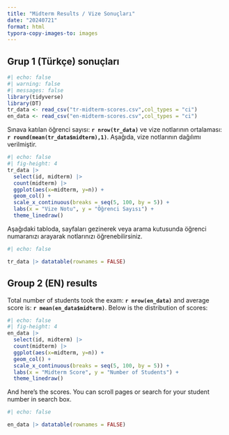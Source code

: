 ```yaml
---
title: "Midterm Results / Vize Sonuçları"
date: "20240721"
format: html
typora-copy-images-to: images
---
```



## Grup 1 (Türkçe) sonuçları

```r
#| echo: false
#| warning: false
#| messages: false
library(tidyverse)
library(DT)
tr_data <- read_csv("tr-midterm-scores.csv",col_types = "ci")
en_data <- read_csv("en-midterm-scores.csv",col_types = "ci")
```

Sınava katılan öğrenci sayısı: **`r nrow(tr_data)`** ve vize notlarının ortalaması: **`r round(mean(tr_data$midterm),1)`**. Aşağıda, vize notlarının dağılımı verilmiştir.

```r
#| echo: false
#| fig-height: 4
tr_data |>
  select(id, midterm) |>
  count(midterm) |>
  ggplot(aes(x=midterm, y=n)) +
  geom_col() +
  scale_x_continuous(breaks = seq(5, 100, by = 5)) +
  labs(x = "Vize Notu", y = "Öğrenci Sayısı") +
  theme_linedraw()
```
Aşağıdaki tabloda, sayfaları gezinerek veya arama kutusunda öğrenci numaranızı arayarak notlarınızı öğrenebilirsiniz.



```r
#| echo: false

tr_data |> datatable(rownames = FALSE)
```

## Group 2 (EN) results

Total number of students took the exam: **`r nrow(en_data)`** and average score is: **`r mean(en_data$midterm)`**. Below is the distribution of scores:

```r
#| echo: false
#| fig-height: 4
en_data |>
  select(id, midterm) |> 
  count(midterm) |> 
  ggplot(aes(x=midterm, y=n)) + 
  geom_col() + 
  scale_x_continuous(breaks = seq(5, 100, by = 5)) +  
  labs(x = "Midterm Score", y = "Number of Students") + 
  theme_linedraw() 
```

And here's the scores. You can scroll pages or search for your student number in search box.


```r
#| echo: false

en_data |> datatable(rownames = FALSE)
```

